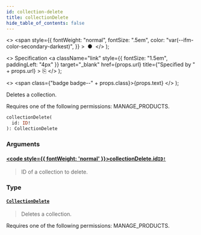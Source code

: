 ```yaml
---
id: collection-delete
title: collectionDelete
hide_table_of_contents: false
---
```


  <>
    <span
      style={{
        fontWeight: "normal",
        fontSize: ".5em",
        color: "var(--ifm-color-secondary-darkest)",
      }}
    >
      &nbsp;●&nbsp;
    </span>
  </>
);

  <>
    Specification
    <a
      className="link"
      style={{ fontSize: "1.5em", paddingLeft: "4px" }}
      target="\_blank"
      href={props.url}
      title={"Specified by " + props.url}
    >
      ⎘
    </a>
  </>
);

  <>
    <span class={"badge badge--" + props.class}>{props.text}</span>
  </>
);

Deletes a collection.

Requires one of the following permissions: MANAGE_PRODUCTS.

```graphql
collectionDelete(
  id: ID!
): CollectionDelete
```

### Arguments

#### [<code style={{ fontWeight: 'normal' }}>collectionDelete.<b>id</b></code>](#)<Bullet />[`ID!`](../../../developer/api-reference/scalars/id) <Badge class="secondary" text="non-null"/> <Badge class="secondary" text="scalar"/>

> ID of a collection to delete.

### Type

#### [`CollectionDelete`](../../../developer/api-reference/objects/collection-delete) <Badge class="secondary" text="object"/>

> Deletes a collection.

Requires one of the following permissions: MANAGE_PRODUCTS.

>
